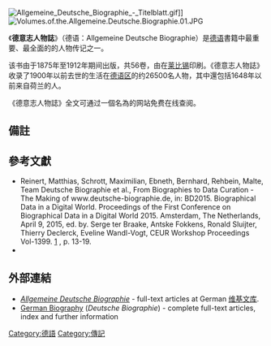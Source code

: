 {{Expand German|Allgemeine Deutsche Biographie|date=August 2016}}
[[Image:Allgemeine_Deutsche_Biographie_-_Titelblatt.gif|thumb]]]]
[[Image:Volumes.of.the.Allgemeine.Deutsche.Biographie.01.JPG|thumb]]

《'''德意志人物誌'''》（德语：Allgemeine Deutsche Biographie）是[[德语|德语]]書籍中最重要、最全面的的人物传记之一{{sfn|Ebneth|2014}}。

该书由{{link-en|巴伐利亚科学院历史委员会|Bavarian Academy of Sciences}}于1875年至1912年期间出版，共56卷，由{{link-de|Duncker & Humblot}}在[[莱比锡|莱比锡]]印刷。《德意志人物誌》收录了1900年以前去世的生活在[[德语区|德语区]]的约26500名人物，其中還包括1648年以前来自荷兰的人{{sfn|Ebneth|2014}}。

《德意志人物誌》全文可通过一個名為{{link-en|德国传记|Deutsche Biographie}}的网站免费在线查阅。

==備註==
{{reflist}}

==參考文獻==
*Reinert, Matthias, Schrott, Maximilian, Ebneth, Bernhard, Rehbein, Malte, Team Deutsche Biographie et al., From Biographies to Data Curation - The Making of www.deutsche-biographie.de, in: BD2015. Biographical Data in a Digital World. Proceedings of the First Conference on Biographical Data in a Digital World 2015. Amsterdam, The Netherlands, April 9, 2015, ed. by. Serge ter Braake, Antske Fokkens, Ronald Sluijter, Thierry Declerck, Eveline Wandl-Vogt, CEUR Workshop Proceedings Vol-1399. [http://ceur-ws.org/Vol-1399/paper3.pdf] {{Wayback|url=http://ceur-ws.org/Vol-1399/paper3.pdf |date=20200217141318 }}, p. 13-19. 
*{{citation |last=Ebneth |first=Bernhard |date=26 August 2014 |title=Neue Deutsche Biographie |publisher=Historische Kommission bei der Bayerischen Akademie der Wissenschaften |url=http://www.ndb.badw-muenchen.de/ndb_aufgaben_e.htm |accessdate=2020-09-13 |archive-date=2022-01-19 |archive-url=https://web.archive.org/web/20220119051641/http://www.ndb.badw-muenchen.de/ndb_aufgaben_e.htm |dead-url=no }}

== 外部連結 ==
* [[s:de:Allgemeine_Deutsche_Biographie|''Allgemeine Deutsche Biographie'']] - full-text articles at German [[维基文库|维基文库]].
* [http://www.deutsche-biographie.de German Biography] {{Wayback|url=http://www.deutsche-biographie.de/ |date=20070220235238 }} (''Deutsche Biographie'') - complete full-text articles, index and further information

{{Authority control}}
[[Category:德語|Category:德語]]
[[Category:傳記|Category:傳記]]